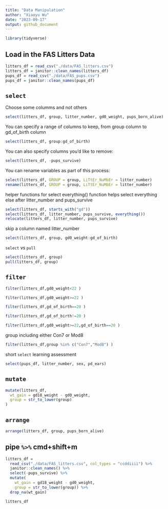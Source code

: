 ```yaml
---
title: "Data Manipulation"
author: "Xiaoyu Wu"
date: "2023-09-17"
output: github_document
---
```


```r
library(tidyverse)
```

## Load in the FAS Litters Data

```r
litters_df = read_csv("./data/FAS_litters.csv")
litters_df = janitor::clean_names(litters_df)
pups_df = read_csv("./data/FAS_pups.csv")
pups_df = janitor::clean_names(pups_df)
```

## `select`

Choose some columms and not others 

```r
select(litters_df, group, litter_number, gd0_weight, pups_born_alive)
```
You can specify a range of columns to keep, from group column to gd_of_birth column 
```r
select(litters_df, group:gd_of_birth)
```
You can also specify columns you’d like to remove:
```r
select(litters_df, -pups_survive)
```
You can rename variables as part of this process:
```r
select(litters_df, GROUP = group, LiTtEr_NuMbEr = litter_number)
rename(litters_df, GROUP = group, LiTtEr_NuMbEr = litter_number)
```
helper functions for select 
everything() function helps select everything else after litter_number and pups_survive
```r
select(litters_df, starts_with("gd"))
select(litters_df, litter_number, pups_survive, everything())
relocate(litters_df, litter_number, pups_survive)
```
skip a column named litter_number
```r
select(litters_df, group, gd0_weight:gd_of_birth)
```
`select` vs `pull`
```r
select(litters_df, group)
pull(litters_df, group)
```

## `filter`

```r
filter(litters_df,gd0_weight<22 )
```

```r
filter(litters_df,gd0_weight>=22 )
```

```r
filter(litters_df,gd_of_birth==20 )
```

```r
filter(litters_df,gd_of_birth!=20 )
```

```r
filter(litters_df,gd0_weight>=22,gd_of_birth==20 )
```
group including either Con7 or Mod8 
```r
filter(litters_df,group %in% c("Con7","Mod8") )
```
short `select` learning assessment 
```r
select(pups_df, litter_number, sex, pd_ears)
```

## `mutate`

```r
mutate(litters_df,
  wt_gain = gd18_weight - gd0_weight,
  group = str_to_lower(group)
)
```

## `arrange`

```r
arrange(litters_df, group, pups_born_alive)
```

## pipe `%>%` cmd+shift+m 

```r
litters_df = 
  read_csv("./data/FAS_litters.csv", col_types = "ccddiiii") %>%
  janitor::clean_names() %>%
  select(-pups_survive) %>%
  mutate(
    wt_gain = gd18_weight - gd0_weight,
    group = str_to_lower(group)) %>% 
  drop_na(wt_gain)

litters_df
```

